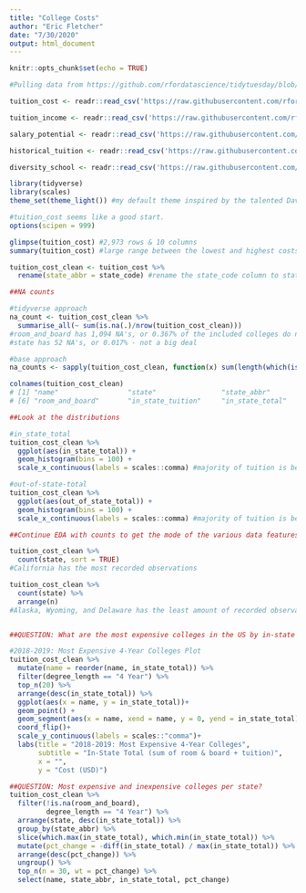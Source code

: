 ```yaml
---
title: "College Costs"
author: "Eric Fletcher"
date: "7/30/2020"
output: html_document
---
```


```r
knitr::opts_chunk$set(echo = TRUE)
```

```r
#Pulling data from https://github.com/rfordatascience/tidytuesday/blob/master/data/2020/2020-03-10/readme.md

tuition_cost <- readr::read_csv('https://raw.githubusercontent.com/rfordatascience/tidytuesday/master/data/2020/2020-03-10/tuition_cost.csv')

tuition_income <- readr::read_csv('https://raw.githubusercontent.com/rfordatascience/tidytuesday/master/data/2020/2020-03-10/tuition_income.csv') 

salary_potential <- readr::read_csv('https://raw.githubusercontent.com/rfordatascience/tidytuesday/master/data/2020/2020-03-10/salary_potential.csv')

historical_tuition <- readr::read_csv('https://raw.githubusercontent.com/rfordatascience/tidytuesday/master/data/2020/2020-03-10/historical_tuition.csv')

diversity_school <- readr::read_csv('https://raw.githubusercontent.com/rfordatascience/tidytuesday/master/data/2020/2020-03-10/diversity_school.csv')
```
```r
library(tidyverse)
library(scales)
theme_set(theme_light()) #my default theme inspired by the talented David Robinson (https://www.youtube.com/channel/UCeiiqmVK07qhY-wvg3IZiZQ)
```

```r
#tuition_cost seems like a good start.
options(scipen = 999)

glimpse(tuition_cost) #2,973 rows & 10 columns
summary(tuition_cost) #large range between the lowest and highest costs

tuition_cost_clean <- tuition_cost %>% 
  rename(state_abbr = state_code) #rename the state_code column to state_abbr
```

```r
##NA counts

#tidyverse approach
na_count <- tuition_cost_clean %>% 
  summarise_all(~ sum(is.na(.)/nrow(tuition_cost_clean))) 
#room_and_board has 1,094 NA's, or 0.367% of the included colleges do not have room and board available
#state has 52 NA's, or 0.017% - not a big deal

#base approach 
na_counts <- sapply(tuition_cost_clean, function(x) sum(length(which(is.na(x))))/nrow(tuition_cost_clean))
```

```r
colnames(tuition_cost_clean)
# [1] "name"                 "state"                "state_abbr"           "type"                 "degree_length"       
# [6] "room_and_board"       "in_state_tuition"     "in_state_total"       "out_of_state_tuition" "out_of_state_total" 

##Look at the distributions

#in_state_total
tuition_cost_clean %>% 
  ggplot(aes(in_state_total)) +
  geom_histogram(bins = 100) +
  scale_x_continuous(labels = scales::comma) #majority of tuition is between $0 and $20,000

#out-of-state-total
tuition_cost_clean %>% 
  ggplot(aes(out_of_state_total)) +
  geom_histogram(bins = 100) +
  scale_x_continuous(labels = scales::comma) #majority of tuition is between $0 and $20,000

##Continue EDA with counts to get the mode of the various data features. 

tuition_cost_clean %>% 
  count(state, sort = TRUE)
#California has the most recorded observations

tuition_cost_clean %>% 
  count(state) %>% 
  arrange(n)
#Alaska, Wyoming, and Delaware has the least amount of recorded observations.   


##QUESTION: What are the most expensive colleges in the US by in-state total?

#2018-2019: Most Expensive 4-Year Colleges Plot
tuition_cost_clean %>% 
  mutate(name = reorder(name, in_state_total)) %>% 
  filter(degree_length == "4 Year") %>% 
  top_n(20) %>% 
  arrange(desc(in_state_total)) %>% 
  ggplot(aes(x = name, y = in_state_total))+
  geom_point() + 
  geom_segment(aes(x = name, xend = name, y = 0, yend = in_state_total))+
  coord_flip()+
  scale_y_continuous(labels = scales::"comma")+
  labs(title = "2018-2019: Most Expensive 4-Year Colleges",
       subtitle = "In-State Total (sum of room & board + tuition)",
       x = "",
       y = "Cost (USD)")

##QUESTION: Most expensive and inexpensive colleges per state?
tuition_cost_clean %>% 
  filter(!is.na(room_and_board),
         degree_length == "4 Year") %>% 
  arrange(state, desc(in_state_total)) %>%
  group_by(state_abbr) %>% 
  slice(which.max(in_state_total), which.min(in_state_total)) %>% 
  mutate(pct_change = -diff(in_state_total) / max(in_state_total)) %>% #percent change to create a ranking for plot
  arrange(desc(pct_change)) %>% 
  ungroup() %>% 
  top_n(n = 30, wt = pct_change) %>% 
  select(name, state_abbr, in_state_total, pct_change)
```